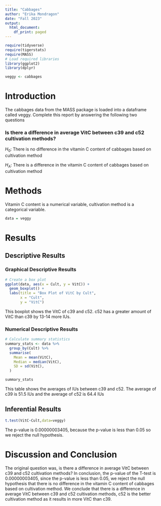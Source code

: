 ```yaml
---
title: "Cabbages"
author: "Erika Mondragon"
date: "Fall 2023"
output:
  html_document:
    df_print: paged
---
```


```r
require(tidyverse)
require(tigerstats)
require(MASS)
# Load required libraries
library(ggplot2)
library(dplyr)

veggy <- cabbages
```

# Introduction

<!--In this section you explain what you are trying to show.  Where did the data come from?  What is the research or other question you are trying to answer?!-->
 The cabbages data from the MASS package is loaded into a dataframe called veggy. Complete this report by answering the following two questions  
 
### Is there a difference in average VitC between c39 and c52 cultivation methods?  

$H_0$: There is no difference in the vitamin C content of cabbages based on cultivation method

$H_A$: There is a difference in the vitamin C content of cabbages based on cultivation method

# Methods

<!--Decide on your methods:  use "variable analysis" or other appropriate descriptors.  Make sure to choose at least one graphical method and at least one numerical method.!-->

Vitamin C content is a numerical variable, cultivation method is a categorical variable. 

```r
data = veggy
```

# Results

<!--Divide this section into two sub-sections:  One for your descriptive  results and one for your inferential results.!-->

## Descriptive Results

### Graphical Descriptive Results

<!--Graphical results here.  Make sure to show your code.  Provide appropriate labels for axes, giving units if possible, and provide a good title for the graph, too.  Use the graphical results to describe the patterns if any that exist in the data as focused toward the research question!-->

```r
# Create a box plot
ggplot(data, aes(x = Cult, y = VitC)) +
  geom_boxplot() +
  labs(title = "Box Plot of VitC by Cult",
       x = "Cult",
       y = "VitC")

```

This boxplot shows the VitC of c39 and c52. c52 has a greater amount of VitC than c39 by 13-14 more IUs. 

### Numerical Descriptive Results

<!--Numerical results go here. Use the numerical results to describe the patterns if any that exist in the data as focused toward the research question!-->

```r
# Calculate summary statistics
summary_stats <- data %>%
  group_by(Cult) %>%
  summarise(
    Mean = mean(VitC),
    Median = median(VitC),
    SD = sd(VitC),
  )

summary_stats

```

This table shows the averages of IUs between c39 and c52. The average of c39 is 51.5 IUs and the average of c52 is 64.4 IUs 

## Inferential Results

<!--State hypothesis clearly.  Make sure your discussion of the inferential test covers all the aspects that the test output produces, such as test statistic, p-value etc.  Make a decision about the null hypothesis, explain the assumptions on which the selected test/procedure was based, and why the chosen procedure satisfys the assumptions and is appropriate to answer the research question!-->

```r
t.test(VitC~Cult,data=veggy)
```

The p-value is 0.00000003405, because the p-value is less than 0.05 so we reject the null hypothesis.

# Discussion and Conclusion

<!--Discussion and conclusion here.  If you found a relationship be sure to consider whether the relationship occurs because one of the variavbles causes the other, or whether they perhasps are related for some other reason.  Watch the chapter 6 videos from the GeorgeTown videos collection.!-->

The original question was, is there a difference in average VitC between c39 and c52 cultivation methods? 
In conclusion, the p-value of the T-test is 0.00000003405, since the p-value is less than 0.05, we reject the null hypothesis that there is no difference in the vitamin C content of cabbages based on cultivation method. We conclude that there is a difference in average VitC between c39 and c52 cultivation methods, c52 is the better cultivation method as it results in more VitC than c39.  

